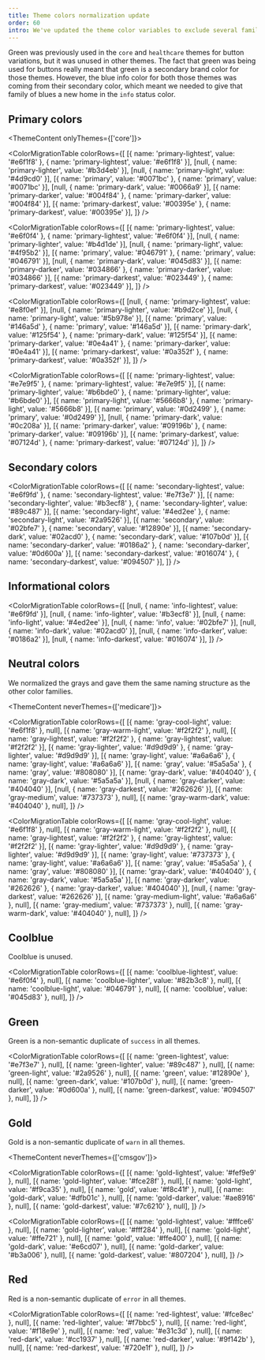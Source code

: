 ```yaml
---
title: Theme colors normalization update
order: 60
intro: We've updated the theme color variables to exclude several families of non-semantic color variables and generally normalize the use of color variables across themes
---
```



Green was previously used in the `core` and `healthcare` themes for button variations, but it was unused in other
themes. The fact that green was being used for buttons really meant that green is a
secondary brand color for those themes. However, the blue info color for both those themes
was coming from their secondary color, which meant we needed to give that family of blues
a new home in the `info` status color.

## Primary colors

<ThemeContent onlyThemes={['core']}>

<ColorMigrationTable
  colorRows={[
    [{ name: 'primary-lightest', value: '#e6f1f8' }, { name: 'primary-lightest', value: '#e6f1f8' }],
    [null,                                           { name: 'primary-lighter',  value: '#b3d4eb' }],
    [null,                                           { name: 'primary-light',    value: '#4d9cd0' }],
    [{ name: 'primary',          value: '#0071bc' }, { name: 'primary',          value: '#0071bc' }],
    [null,                                           { name: 'primary-dark',     value: '#0066a9' }],
    [{ name: 'primary-darker',   value: '#004f84' }, { name: 'primary-darker',   value: '#004f84' }],
    [{ name: 'primary-darkest',  value: '#00395e' }, { name: 'primary-darkest',  value: '#00395e' }],
  ]}
/>

</ThemeContent>
<ThemeContent onlyThemes={['healthcare']}>

<ColorMigrationTable
  colorRows={[
    [{ name: 'primary-lightest', value: '#e6f0f4' }, { name: 'primary-lightest', value: '#e6f0f4' }],
    [null,                                           { name: 'primary-lighter',  value: '#b4d1de' }],
    [null,                                           { name: 'primary-light',    value: '#4f95b2' }],
    [{ name: 'primary',          value: '#046791' }, { name: 'primary',          value: '#046791' }],
    [null,                                           { name: 'primary-dark',     value: '#045d83' }],
    [{ name: 'primary-darker',   value: '#034866' }, { name: 'primary-darker',   value: '#034866' }],
    [{ name: 'primary-darkest',  value: '#023449' }, { name: 'primary-darkest',  value: '#023449' }],
  ]}
/>

</ThemeContent>
<ThemeContent onlyThemes={['medicare']}>

<ColorMigrationTable
  colorRows={[
    [null,                                           { name: 'primary-lightest', value: '#e8f0ef' }],
    [null,                                           { name: 'primary-lighter',  value: '#b9d2ce' }],
    [null,                                           { name: 'primary-light',    value: '#5b978e' }],
    [{ name: 'primary',          value: '#146a5d' }, { name: 'primary',          value: '#146a5d' }],
    [{ name: 'primary-dark',     value: '#125f54' }, { name: 'primary-dark',     value: '#125f54' }],
    [{ name: 'primary-darker',   value: '#0e4a41' }, { name: 'primary-darker',   value: '#0e4a41' }],
    [{ name: 'primary-darkest',  value: '#0a352f' }, { name: 'primary-darkest',  value: '#0a352f' }],
  ]}
/>

</ThemeContent>
<ThemeContent onlyThemes={['cmsgov']}>

<ColorMigrationTable
  colorRows={[
    [{ name: 'primary-lightest', value: '#e7e9f5' }, { name: 'primary-lightest', value: '#e7e9f5' }],
    [{ name: 'primary-lighter',  value: '#b6bde0' }, { name: 'primary-lighter',  value: '#b6bde0' }],
    [{ name: 'primary-light',    value: '#5666b8' }, { name: 'primary-light',    value: '#5666b8' }],
    [{ name: 'primary',          value: '#0d2499' }, { name: 'primary',          value: '#0d2499' }],
    [null,                                           { name: 'primary-dark',     value: '#0c208a' }],
    [{ name: 'primary-darker',   value: '#09196b' }, { name: 'primary-darker',   value: '#09196b' }],
    [{ name: 'primary-darkest',  value: '#07124d' }, { name: 'primary-darkest',  value: '#07124d' }],
  ]}
/>

</ThemeContent>

## Secondary colors

<ColorMigrationTable
  colorRows={[
    [{ name: 'secondary-lightest', value: '#e6f9fd' }, { name: 'secondary-lightest',  value: '#e7f3e7' }],
    [{ name: 'secondary-lighter',  value: '#b3ecf8' }, { name: 'secondary-lighter',   value: '#89c487' }],
    [{ name: 'secondary-light',    value: '#4ed2ee' }, { name: 'secondary-light',     value: '#2a9526' }],
    [{ name: 'secondary',          value: '#02bfe7' }, { name: 'secondary',           value: '#12890e' }],
    [{ name: 'secondary-dark',     value: '#02acd0' }, { name: 'secondary-dark',      value: '#107b0d' }],
    [{ name: 'secondary-darker',   value: '#0186a2' }, { name: 'secondary-darker',    value: '#0d600a' }],
    [{ name: 'secondary-darkest',  value: '#016074' }, { name: 'secondary-darkest',   value: '#094507' }],
  ]}
/>

## Informational colors

<ColorMigrationTable
  colorRows={[
    [null, { name: 'info-lightest', value: '#e6f9fd' }],
    [null, { name: 'info-lighter',  value: '#b3ecf8' }],
    [null, { name: 'info-light',    value: '#4ed2ee' }],
    [null, { name: 'info',          value: '#02bfe7' }],
    [null, { name: 'info-dark',     value: '#02acd0' }],
    [null, { name: 'info-darker',   value: '#0186a2' }],
    [null, { name: 'info-darkest',  value: '#016074' }],
  ]}
/>

## Neutral colors

We normalized the grays and gave them the same naming structure as the other color families.

<ThemeContent neverThemes={['medicare']}>

<ColorMigrationTable
  colorRows={[
    [{ name: 'gray-cool-light', value: '#e6f1f8' }, null],
    [{ name: 'gray-warm-light', value: '#f2f2f2' }, null],
    [{ name: 'gray-lightest',   value: '#f2f2f2' }, { name: 'gray-lightest',  value: '#f2f2f2' }],
    [{ name: 'gray-lighter',    value: '#d9d9d9' }, { name: 'gray-lighter',   value: '#d9d9d9' }],
    [{ name: 'gray-light',      value: '#a6a6a6' }, { name: 'gray-light',     value: '#a6a6a6' }],
    [{ name: 'gray',            value: '#5a5a5a' }, { name: 'gray',           value: '#808080' }],
    [{ name: 'gray-dark',       value: '#404040' }, { name: 'gray-dark',      value: '#5a5a5a' }],
    [null,                                          { name: 'gray-darker',    value: '#404040' }],
    [null,                                          { name: 'gray-darkest',   value: '#262626' }],
    [{ name: 'gray-medium',     value: '#737373' }, null],
    [{ name: 'gray-warm-dark',  value: '#404040' }, null],
  ]}
/>

</ThemeContent>
<ThemeContent onlyThemes={['medicare']}>

<ColorMigrationTable
  colorRows={[
    [{ name: 'gray-cool-light',   value: '#e6f1f8' }, null],
    [{ name: 'gray-warm-light',   value: '#f2f2f2' }, null],
    [{ name: 'gray-lightest',     value: '#f2f2f2' }, { name: 'gray-lightest',  value: '#f2f2f2' }],
    [{ name: 'gray-lighter',      value: '#d9d9d9' }, { name: 'gray-lighter',   value: '#d9d9d9' }],
    [{ name: 'gray-light',        value: '#737373' }, { name: 'gray-light',     value: '#a6a6a6' }],
    [{ name: 'gray',              value: '#5a5a5a' }, { name: 'gray',           value: '#808080' }],
    [{ name: 'gray-dark',         value: '#404040' }, { name: 'gray-dark',      value: '#5a5a5a' }],
    [{ name: 'gray-darker',       value: '#262626' }, { name: 'gray-darker',    value: '#404040' }],
    [null,                                            { name: 'gray-darkest',   value: '#262626' }],
    [{ name: 'gray-medium-light', value: '#a6a6a6' }, null],
    [{ name: 'gray-medium',       value: '#737373' }, null],
    [{ name: 'gray-warm-dark',    value: '#404040' }, null],
  ]}
/>

</ThemeContent>

## Coolblue

Coolblue is unused.

<ColorMigrationTable
  colorRows={[
    [{ name: 'coolblue-lightest', value: '#e6f0f4' }, null],
    [{ name: 'coolblue-lighter',  value: '#82b3c8' }, null],
    [{ name: 'coolblue-light',    value: '#046791' }, null],
    [{ name: 'coolblue',          value: '#045d83' }, null],
  ]}
/>

## Green

Green is a non-semantic duplicate of `success` in all themes.

<ColorMigrationTable
  colorRows={[
    [{ name: 'green-lightest', value: '#e7f3e7' }, null],
    [{ name: 'green-lighter',  value: '#89c487' }, null],
    [{ name: 'green-light',    value: '#2a9526' }, null],
    [{ name: 'green',          value: '#12890e' }, null],
    [{ name: 'green-dark',     value: '#107b0d' }, null],
    [{ name: 'green-darker',   value: '#0d600a' }, null],
    [{ name: 'green-darkest',  value: '#094507' }, null],
  ]}
/>

## Gold

Gold is a non-semantic duplicate of `warn` in all themes.

<ThemeContent neverThemes={['cmsgov']}>

<ColorMigrationTable
  colorRows={[
    [{ name: 'gold-lightest', value: '#fef9e9' }, null],
    [{ name: 'gold-lighter',  value: '#fce28f' }, null],
    [{ name: 'gold-light',    value: '#f9ca35' }, null],
    [{ name: 'gold',          value: '#f8c41f' }, null],
    [{ name: 'gold-dark',     value: '#dfb01c' }, null],
    [{ name: 'gold-darker',   value: '#ae8916' }, null],
    [{ name: 'gold-darkest',  value: '#7c6210' }, null],
  ]}
/>

</ThemeContent>
<ThemeContent onlyThemes={['cmsgov']}>

<ColorMigrationTable
  colorRows={[
    [{ name: 'gold-lightest', value: '#fffce6' }, null],
    [{ name: 'gold-lighter',  value: '#fff284' }, null],
    [{ name: 'gold-light',    value: '#ffe721' }, null],
    [{ name: 'gold',          value: '#ffe400' }, null],
    [{ name: 'gold-dark',     value: '#e6cd07' }, null],
    [{ name: 'gold-darker',   value: '#b3a006' }, null],
    [{ name: 'gold-darkest',  value: '#807204' }, null],
  ]}
/>

</ThemeContent>

## Red

Red is a non-semantic duplicate of `error` in all themes.

<ColorMigrationTable
  colorRows={[
    [{ name: 'red-lightest', value: '#fce8ec' }, null],
    [{ name: 'red-lighter',  value: '#f7bbc5' }, null],
    [{ name: 'red-light',    value: '#f18e9e' }, null],
    [{ name: 'red',          value: '#e31c3d' }, null],
    [{ name: 'red-dark',     value: '#cc1937' }, null],
    [{ name: 'red-darker',   value: '#9f142b' }, null],
    [{ name: 'red-darkest',  value: '#720e1f' }, null],
  ]}
/>